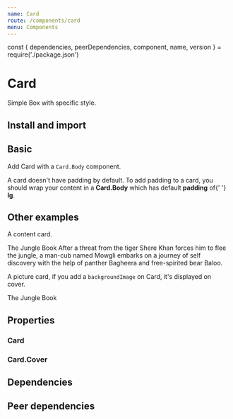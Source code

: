 ```yaml
---
name: Card
route: /components/card
menu: Components
---
```


const { dependencies, peerDependencies, component, name, version } = require('./package.json')

# Card

<TagVersion version={version} name={name} />

Simple Box with specific style.

## Install and import

<Usage component={component} name={name} peerDependencies={peerDependencies} />

## Basic

Add Card with a `Card.Body` component.

<Playground>
  <Card maxWidth={400} lineHeight="2">
    <Card.Body>
      A card doesn't have padding by default. To add padding to a card, you should wrap your content
      in a <strong>Card.Body</strong> which has default <strong>padding</strong> of{' '}
      <strong>lg</strong>.
    </Card.Body>
  </Card>
</Playground>

## Other examples

A content card.

<Playground>
  <Card maxWidth={400}>
    <Card.Cover
      width={1}
      src="https://m.media-amazon.com/images/M/MV5BMzE0NzgyODIxN15BMl5BanBnXkFtZTgwNDU0NjU5NzE@._V1_SX1777_CR0,0,1777,994_AL_.jpg"
    />
    <Card.Body>
      <Text as="h4" fontWeight="bold" mt={0} mb="lg" color="dark.900">
        The Jungle Book
      </Text>
      After a threat from the tiger Shere Khan forces him to flee the jungle, a man-cub named Mowgli
      embarks on a journey of self discovery with the help of panther Bagheera and free-spirited bear
      Baloo.
    </Card.Body>
  </Card>
</Playground>

A picture card, if you add a `backgroundImage` on Card, it's displayed on cover.

<Playground>
  <Card
    maxWidth={400}
    height={200}
    backgroundImage="url('https://m.media-amazon.com/images/M/MV5BMzE0NzgyODIxN15BMl5BanBnXkFtZTgwNDU0NjU5NzE@._V1_SX1777_CR0,0,1777,994_AL_.jpg')"
    display="flex"
    alignItems="flex-end"
  >
    <Box
      padding="xl"
      width={1}
      background="linear-gradient(0deg, rgba(0,0, 0, 0.7) 0%, rgba(0,0,0,0) 100%)"
    >
      <Text as="h4" fontWeight="bold" m={0} color="light.900">
        The Jungle Book
      </Text>
    </Box>
  </Card>
</Playground>

## Properties

### Card

<Props of={Card} />

### Card.Cover

<Props of={Cover} />

## Dependencies

<Dependencies dependencies={dependencies} />

## Peer dependencies

<Dependencies dependencies={peerDependencies} />
